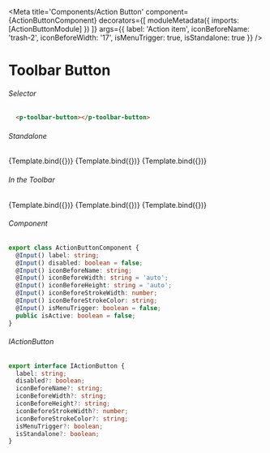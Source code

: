 
<Meta title='Components/Action Button'
  component={ActionButtonComponent}
  decorators={[
    moduleMetadata({
      imports: [ActionButtonModule]
    })
  ]}
  args={{
    label: 'Action item',
    iconBeforeName: 'trash-2',
    iconBeforeWidth: '17',
    isMenuTrigger: true,
    isStandalone: true
  }}
/>


# Toolbar Button

###### Selector
```html
  <p-toolbar-button></p-toolbar-button>
```

###### Standalone
<Canvas>
  <Story name="Action Button"
    args={{
      isMenuTrigger: false
    }}>
    {Template.bind({})}
  </Story>
   <Story name="Menu Trigger"
    args={{
    }}>
    {Template.bind({})}
  </Story>
   <Story name="Action Button Disabled"
    args={{
      disabled: true
    }}>
    {Template.bind({})}
  </Story>
</Canvas>

###### In the Toolbar
<Canvas>
  <Story name="Toolbar Button"
    args={{
      isMenuTrigger: false,
      isStandalone: false
    }}>
    {Template.bind({})}
  </Story>
   <Story name="Toolbar Menu Trigger"
    args={{
      isStandalone: false
    }}>
    {Template.bind({})}
  </Story>
   <Story name="Toolbar Button Disabled"
    args={{
      disabled: true,
      isStandalone: false
    }}>
    {Template.bind({})}
  </Story>
</Canvas>

###### Component
```ts
export class ActionButtonComponent {
  @Input() label: string;
  @Input() disabled: boolean = false;
  @Input() iconBeforeName: string;
  @Input() iconBeforeWidth: string = 'auto';
  @Input() iconBeforeHeight: string = 'auto';
  @Input() iconBeforeStrokeWidth: number;
  @Input() iconBeforeStrokeColor: string;
  @Input() isMenuTrigger: boolean = false;
  public isActive: boolean = false;
}
```

###### IActionButton
```ts
export interface IActionButton {
  label: string;
  disabled?: boolean;
  iconBeforeName?: string;
  iconBeforeWidth?: string;
  iconBeforeHeight?: string;
  iconBeforeStrokeWidth?: number;
  iconBeforeStrokeColor?: string;
  isMenuTrigger?: boolean;
  isStandalone?: boolean;
}
```

